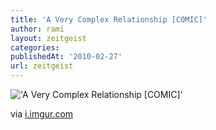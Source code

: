 ```yaml
---
title: 'A Very Complex Relationship [COMIC]'
author: rami
layout: zeitgeist
categories:
publishedAt: '2010-02-27'
url: zeitgeist
---
```


!['A Very Complex Relationship [COMIC]'](/assets/images/content/zeitgeist/a-very-complex-relationship.jpg)

via <a href="http://i.imgur.com/14GID.jpg">i.imgur.com</a>
